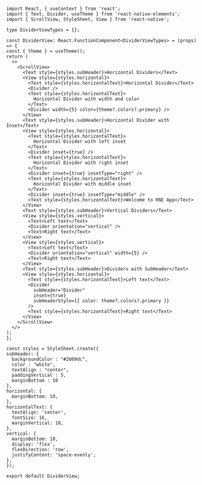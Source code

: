 ```SnackPlayer name=RNE Divider
import React, { useContext } from 'react';
import { Text, Divider, useTheme } from 'react-native-elements';
import { ScrollView, StyleSheet, View } from 'react-native';

type DividerViewTypes = {};

const DividerView: React.FunctionComponent<DividerViewTypes> = (props) => {
const { theme } = useTheme();
return (
  <>
    <ScrollView>
      <Text style={styles.subHeader}>Horizontal Dividers</Text>
      <View style={styles.horizontal}>
        <Text style={styles.horizontalText}>Horizontal Divider</Text>
        <Divider />
        <Text style={styles.horizontalText}>
          Horizontal Divider with width and color
        </Text>
        <Divider width={5} color={theme?.colors?.primary} />
      </View>
      <Text style={styles.subHeader}>Horizontal Divider with Inset</Text>
      <View style={styles.horizontal}>
        <Text style={styles.horizontalText}>
          Horizontal Divider with left inset
        </Text>
        <Divider inset={true} />
        <Text style={styles.horizontalText}>
          Horizontal Divider with right inset
        </Text>
        <Divider inset={true} insetType="right" />
        <Text style={styles.horizontalText}>
          Horizontal Divider with middle inset
        </Text>
        <Divider inset={true} insetType="middle" />
        <Text style={styles.horizontalText}>Welcome to RNE App</Text>
      </View>
      <Text style={styles.subHeader}>Vertical Dividers</Text>
      <View style={styles.vertical}>
        <Text>Left text</Text>
        <Divider orientation="vertical" />
        <Text>Right text</Text>
      </View>
      <View style={styles.vertical}>
        <Text>Left text</Text>
        <Divider orientation="vertical" width={5} />
        <Text>Right text</Text>
      </View>
      <Text style={styles.subHeader}>Dividers with SubHeader</Text>
      <View style={styles.horizontal}>
        <Text style={styles.horizontalText}>Left text</Text>
        <Divider
          subHeader="Divider"
          inset={true}
          subHeaderStyle={{ color: theme?.colors?.primary }}
        />
        <Text style={styles.horizontalText}>Right text</Text>
      </View>
    </ScrollView>
  </>
);
};

const styles = StyleSheet.create({
subHeader: {
  backgroundColor : "#2089dc",
  color : "white",
  textAlign : "center",
  paddingVertical : 5,
  marginBottom : 10
},
horizontal: {
  marginBottom: 10,
},
horizontalText: {
  textAlign: 'center',
  fontSize: 16,
  marginVertical: 10,
},
vertical: {
  marginBottom: 10,
  display: 'flex',
  flexDirection: 'row',
  justifyContent: 'space-evenly',
},
});

export default DividerView;
```
